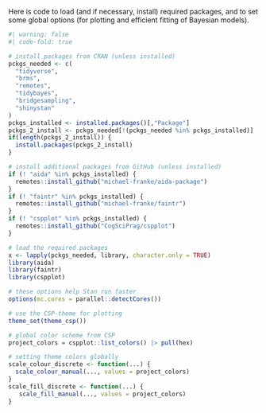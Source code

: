 Here is code to load (and if necessary, install) required packages, and to set some global options (for plotting and efficient fitting of Bayesian models).

```r
#| warning: false
#| code-fold: true

# install packages from CRAN (unless installed)
pckgs_needed <- c(
  "tidyverse",
  "brms",
  "remotes",
  "tidybayes",
  "bridgesampling",
  "shinystan"
)
pckgs_installed <- installed.packages()[,"Package"]
pckgs_2_install <- pckgs_needed[!(pckgs_needed %in% pckgs_installed)]
if(length(pckgs_2_install)) {
  install.packages(pckgs_2_install)
} 

# install additional packages from GitHub (unless installed)
if (! "aida" %in% pckgs_installed) {
  remotes::install_github("michael-franke/aida-package")
}
if (! "faintr" %in% pckgs_installed) {
  remotes::install_github("michael-franke/faintr")
}
if (! "cspplot" %in% pckgs_installed) {
  remotes::install_github("CogSciPrag/cspplot")
}

# load the required packages
x <- lapply(pckgs_needed, library, character.only = TRUE)
library(aida)
library(faintr)
library(cspplot)

# these options help Stan run faster
options(mc.cores = parallel::detectCores())

# use the CSP-theme for plotting
theme_set(theme_csp())

# global color scheme from CSP
project_colors = cspplot::list_colors() |> pull(hex)

# setting theme colors globally
scale_colour_discrete <- function(...) {
  scale_colour_manual(..., values = project_colors)
}
scale_fill_discrete <- function(...) {
   scale_fill_manual(..., values = project_colors)
}

```

